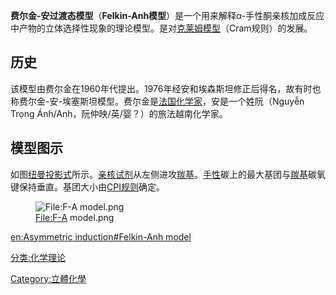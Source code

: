 '''费尔金-安过渡态模型'''（'''Felkin-Anh模型'''）是一个用来解释α-手性酮亲核加成反应中产物的立体选择性现象的理论模型。是对[[克莱姆模型|克莱姆模型]]（Cram规则）的发展。

==历史==
该模型由费尔金在1960年代提出。1976年经安和埃森斯坦修正后得名，故有时也称费尔金-安-埃塞斯坦模型。费尔金是[[法国|法国]][[化学家|化学家]]，安是一个姓阮（Nguyễn Trọng Ánh/Anh，阮仲映/英/婴？）的旅法越南化学家。

==模型图示==
如图[[纽曼式|纽曼投影式]]所示。[[亲核试剂|亲核试剂]]从左侧进攻[[羰基|羰基]]。[[手性|手性]]碳上的最大基团与[[羰基|羰基]]碳氧键保持垂直。基团大小由[[CPI规则|CPI规则]]确定。

[[File:F-A_model.png|File:F-A model.png]]

{{chem-stub}}



[[en:Asymmetric_induction#Felkin-Anh_model|en:Asymmetric induction#Felkin-Anh model]]

[[Category:立體化學|Category:立體化學]]
[[分类:化学理论|分类:化学理论]]